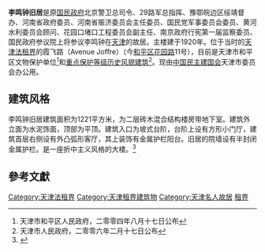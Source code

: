 {{天津历史风貌建筑 |
省区市 = 天津市 |
名称 = 李鸣钟旧居 |
图片 = [[File:李鸣钟旧居.jpg|200px]]|
等级 = 重点保护|
编号 = 0120103|
时代 = 1920年|
所在 = [[天津市|天津市]][[和平区_(天津市)|和平区]] |
公布 = 2006年2月17日|
}}

'''李鸣钟旧居'''是原[[国民政府|国民政府]]北京警卫总司令、29路军总指挥、豫鄂皖边区绥靖督办、河南省政府委员、河南省赈济委员会主任委员、国民党军事委员会委员、黄河水利委员会顾问、花园口堵口工程委员会副主任、南京政府行宪第一届监察委员、国民政府参议院上将参议李鸣钟在[[天津|天津]]的故居。主楼建于1920年。位于当时的[[天津法租界|天津法租界]]的霞飞路（Avenue Joffre）（今[[和平区_(天津市)|和平区]][[花园路_(天津)|花园路]]11号），目前是天津市和平区文物保护单位<ref>天津市和平区人民政府，二零零四年八月十七日公布</ref>和[[天津历史风貌建筑|重点保护等级历史风貌建筑]]<ref>天津市人民政府，二零零六年二月十七日公布</ref>。现由[[中国民主建国会|中国民主建国会]]天津市委员会办公用。

== 建筑风格 ==
李鸣钟旧居建筑面积为1221平方米，为二层砖木混合结构楼房带地下室。建筑外立面为水泥饰面，顶部为平顶。建筑入口为坡式台阶，台阶上设有方形小门厅，建筑首层右侧设有外凸弧形客厅，其上装饰有金属护栏阳台。旧居的院墙设有半封闭金属护栏。是一座折中主义风格的大楼。<ref>{{Cite web |url=http://cul.sohu.com/20101110/n277516684.shtml |title=花园路11号李鸣钟旧居：一代“福将”大节无亏 |access-date=2010-12-27 |archive-date=2021-04-15 |archive-url=https://web.archive.org/web/20210415123341/https://cul.sohu.com/20101110/n277516684.shtml |dead-url=no }}</ref>

== 參考文獻 ==
{{Reflist}}

{{Geographic Location
 | 西北 = [[原久大精盐公司大楼|原久大精盐公司大楼]] 
 | 北 = [[李吉甫旧宅|李吉甫旧宅]]<br />[[花园路_(天津)|花园路]]
 | 東北 = '''李鸣钟旧居'''
 | 西 = [[张公撝旧居|张公撝旧居]] [[花园路_(天津)|花园路]]                             
 | 中央 = [[中心公园|中心公园]]
 | 東 =[[花园路_(天津)|花园路]] [[庄乐峰旧宅|庄乐峰旧宅]]
 | 西南 = [[原开滦煤矿办公楼|原开滦煤矿办公楼]]
 | 南 = [[花园路_(天津)|花园路]]<br />[[吉鸿昌旧居|吉鸿昌旧居]]
 | 東南 = [[章瑞庭旧宅|章瑞庭旧宅]]
}}

{{天津市名人故居}}

[[Category:天津法租界|Category:天津法租界]]
[[Category:天津租界建筑物|Category:天津租界建筑物]]
[[Category:天津名人故居|Category:天津名人故居]]
[[Category:中国近代建筑|租界]]